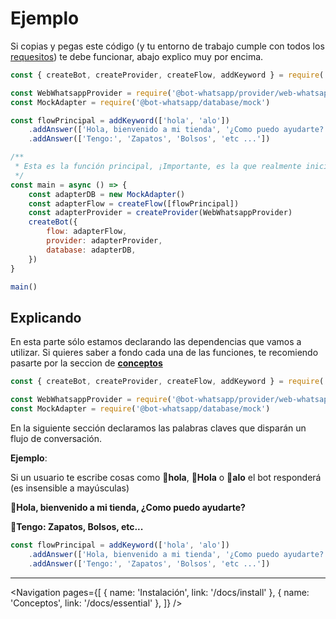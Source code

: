 
# Ejemplo

Si copias y pegas este código (y tu entorno de trabajo cumple con todos los [requesitos](/docs/requirements)) te debe funcionar, abajo explico muy por encima.

```js
const { createBot, createProvider, createFlow, addKeyword } = require('@bot-whatsapp/bot')

const WebWhatsappProvider = require('@bot-whatsapp/provider/web-whatsapp')
const MockAdapter = require('@bot-whatsapp/database/mock')

const flowPrincipal = addKeyword(['hola', 'alo'])
    .addAnswer(['Hola, bienvenido a mi tienda', '¿Como puedo ayudarte?'])
    .addAnswer(['Tengo:', 'Zapatos', 'Bolsos', 'etc ...'])

/**
 * Esta es la función principal, ¡Importante, es la que realmente inicia el chatbot!
 */
const main = async () => {
    const adapterDB = new MockAdapter()
    const adapterFlow = createFlow([flowPrincipal])
    const adapterProvider = createProvider(WebWhatsappProvider)
    createBot({
        flow: adapterFlow,
        provider: adapterProvider,
        database: adapterDB,
    })
}

main()
```

## Explicando

En esta parte sólo estamos declarando las dependencias que vamos a utilizar. Si quieres saber a fondo cada una de las funciones, te recomiendo pasarte por la seccion de **[conceptos](/docs/concepts)**

```js
const { createBot, createProvider, createFlow, addKeyword } = require('@bot-whatsapp/bot')

const WebWhatsappProvider = require('@bot-whatsapp/provider/web-whatsapp')
const MockAdapter = require('@bot-whatsapp/database/mock')
```

En la siguiente sección declaramos las palabras claves que disparán un flujo de conversación.

**Ejemplo**:

Si un usuario te escribe cosas como **👦hola**, **👦Hola** o **👦alo** el bot responderá (es insensible a mayúsculas)

**🤖Hola, bienvenido a mi tienda, ¿Como puedo ayudarte?**

**🤖Tengo: Zapatos, Bolsos, etc...**

```js
const flowPrincipal = addKeyword(['hola', 'alo'])
    .addAnswer(['Hola, bienvenido a mi tienda', '¿Como puedo ayudarte?'])
    .addAnswer(['Tengo:', 'Zapatos', 'Bolsos', 'etc ...'])
```

---

<Navigation
    pages={[
        { name: 'Instalación', link: '/docs/install' },
        { name: 'Conceptos', link: '/docs/essential' },
    ]}
/>
